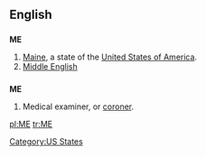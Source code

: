 ==English==

==={{Abbreviation}}===
'''ME'''

# [[Maine]], a state of the [[United States of America]].
# [[Middle English]]

==={{initialism}}===
{{wikipedia|coroner}}
'''ME'''

# Medical examiner, or [[coroner]].

[[Category:US States]]

[[pl:ME]]
[[tr:ME]]